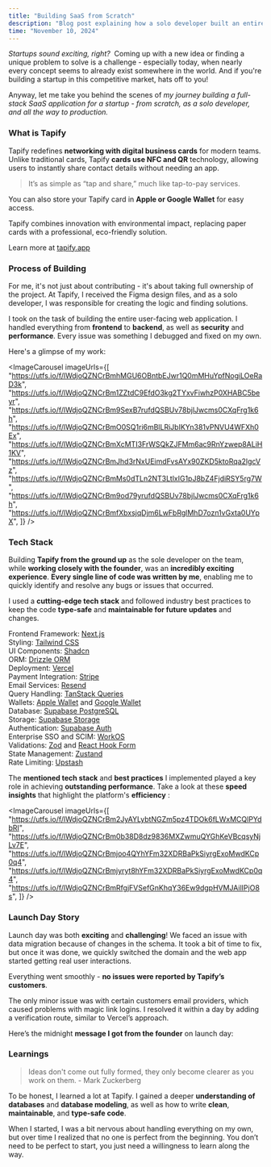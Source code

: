 ```yaml
---
title: "Building SaaS from Scratch"
description: "Blog post explaining how a solo developer built an entire SaaS application from scratch, which is now live in production and used by thousands of monthly active users."
time: "November 10, 2024"
---
```


_Startups sound exciting, right?_&nbsp; Coming up with a new idea or finding a unique problem to solve is a challenge - especially today, when nearly every concept seems to already exist somewhere in the world. And if you're building a startup in this competitive market, hats off to you!

Anyway, let me take you behind the scenes of _my journey building a full-stack SaaS application for a startup - from scratch, as a solo developer, and all the way to production._&nbsp;

### What is Tapify

Tapify redefines **networking with digital business cards** for modern teams. Unlike traditional cards, Tapify **cards use NFC and QR** technology, allowing users to instantly share contact details without needing an app.

> It’s as simple as “tap and share,” much like tap-to-pay services.

You can also store your Tapify card in **Apple or Google Wallet** for easy access.

Tapify combines innovation with environmental impact, replacing paper cards with a professional, eco-friendly solution.

Learn more at [tapify.app](https://tapify.app/?ref=sujjeee.com)

### Process of Building

For me, it's not just about contributing - it's about taking full ownership of the project. At Tapify, I received the Figma design files, and as a solo developer, I was responsible for creating the logic and finding solutions.

I took on the task of building the entire user-facing web application. I handled everything from **frontend** to **backend**, as well as **security** and **performance**. Every issue was something I debugged and fixed on my own.

Here's a glimpse of my work:

<ImageCarousel
  imageUrls={[
    "https://utfs.io/f/lWdjoQZNCrBmhMGU6OBntbEJwr1Q0mMHuYpfNogiLOeRaD3k",
    "https://utfs.io/f/lWdjoQZNCrBm1ZZtdC9EfdO3kg2TYxvFiwhzP0XHABC5beyr",
    "https://utfs.io/f/lWdjoQZNCrBm9SexB7rufdQSBUv78bjlJwcms0CXqFrg1k6h",
    "https://utfs.io/f/lWdjoQZNCrBmO0SQ1ri6mBlLRiJbIKYn381vPNVU4WFXh0Ex",
    "https://utfs.io/f/lWdjoQZNCrBmXcMTI3FrWSQkZJFMm6ac9RnYzwep8ALiH1KV",
    "https://utfs.io/f/lWdjoQZNCrBmJhd3rNxUEimdFvsAYx90ZKD5ktoRqa2lgcVz",
    "https://utfs.io/f/lWdjoQZNCrBmMs0dTLn2NT3LtlxIG1pJ8bZ4FjdiRSY5rg7W",
    "https://utfs.io/f/lWdjoQZNCrBm9od79yrufdQSBUv78bjlJwcms0CXqFrg1k6h",
    "https://utfs.io/f/lWdjoQZNCrBmfXbxsjqDjm6LwFbRglMhD7ozn1vGxta0UYpX",
  ]}
/>

### Tech Stack

Building **Tapify from the ground up** as the sole developer on the team, while **working closely with the founder**, was an **incredibly exciting experience**. **Every single line of code was written by me**, enabling me to quickly identify and resolve any bugs or issues that occurred.

I used a **cutting-edge tech stack** and followed industry best practices to keep the code **type-safe** and **maintainable for future updates** and changes.

Frontend Framework: [Next.js](https://nextjs.org/?ref=sujjeee.com) <br/>
Styling: [Tailwind CSS](https://tailwindcss.com/?ref=sujjeee.com)<br/>
UI Components: [Shadcn](https://ui.shadcn.com/?ref=sujjeee.com)<br/>
ORM: [Drizzle ORM](https://orm.drizzle.team/?ref=sujjeee.com)<br/>
Deployment: [Vercel](https://vercel.com/?ref=sujjeee.com)<br/>
Payment Integration: [Stripe](https://stripe.com/?ref=sujjeee.com)<br/>
Email Services: [Resend](https://resend.com/?ref=sujjeee.com)<br/>
Query Handling: [TanStack Queries](https://tanstack.com/query/?ref=sujjeee.com)<br/>
Wallets: [Apple Wallet](https://developer.apple.com/apple-wallet/?ref=sujjeee.com) and [Google Wallet](https://developers.google.com/pay/?ref=sujjeee.com)<br/>
Database: [Supabase PostgreSQL](https://supabase.com/?ref=sujjeee.com)<br/>
Storage: [Supabase Storage](https://supabase.com/docs/guides/storage/?ref=sujjeee.com)<br/>
Authentication: [Supabase Auth](https://supabase.com/docs/guides/auth/?ref=sujjeee.com)<br/>
Enterprise SSO and SCIM: [WorkOS](https://workos.com/?ref=sujjeee.com)<br/>
Validations: [Zod](https://zod.dev/?ref=sujjeee.com) and [React Hook Form](https://react-hook-form.com/?ref=sujjeee.com)<br/>
State Management: [Zustand](https://zustand-demo.pmnd.rs/?ref=sujjeee.com)<br/>
Rate Limiting: [Upstash](https://upstash.com/?ref=sujjeee.com)<br/>

The **mentioned tech stack** and **best practices** I implemented played a key role in achieving **outstanding performance**. Take a look at these **speed insights** that highlight the platform's **efficiency** :

<ImageCarousel
  imageUrls={[
    "https://utfs.io/f/lWdjoQZNCrBm2JyAYLybtNGZm5pz4TDOk6fLWxMCQlPYdbRI",
    "https://utfs.io/f/lWdjoQZNCrBm0b38D8dz9836MXZwmuQYGhKeVBcqsyNjLv7E",
    "https://utfs.io/f/lWdjoQZNCrBmjoo4QYhYFm32XDRBaPkSiyrgExoMwdKCp0q4",
    "https://utfs.io/f/lWdjoQZNCrBmjyryt8hYFm32XDRBaPkSiyrgExoMwdKCp0q4",
    "https://utfs.io/f/lWdjoQZNCrBmRfgjFVSefGnKhqY36Ew9dgpHVMJAilIPjO8s",
  ]}
/>

### Launch Day Story

Launch day was both **exciting** and **challenging**! We faced an issue with data migration because of changes in the schema. It took a bit of time to fix, but once it was done, we quickly switched the domain and the web app started getting real user interactions.

Everything went smoothly - **no issues were reported by Tapify’s customers**.

The only minor issue was with certain customers email providers, which caused problems with magic link logins. I resolved it within a day by adding a verification route, similar to Vercel’s approach.

Here’s the midnight **message I got from the founder** on launch day:

<ImageShell imageUrl="https://utfs.io/f/lWdjoQZNCrBma81B7k5Reo25kPv18BFUbWhNlCZjDyGXr7Of" />

### Learnings

> Ideas don't come out fully formed, they only become clearer as you work on them. - Mark Zuckerberg

To be honest, I learned a lot at Tapify. I gained a deeper **understanding of databases** and **database modeling**, as well as how to write **clean**, **maintainable**, and **type-safe code**.

When I started, I was a bit nervous about handling everything on my own, but over time I realized that no one is perfect from the beginning. You don’t need to be perfect to start, you just need a willingness to learn along the way.
